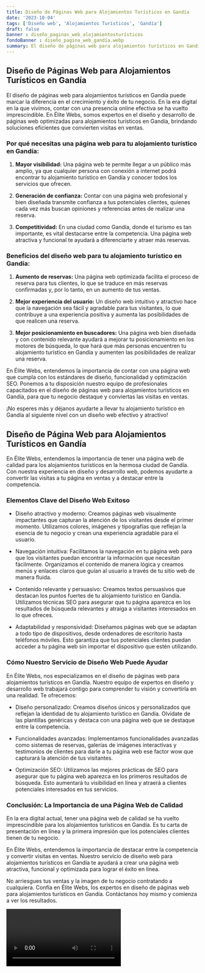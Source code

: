 ```yaml
---
title: Diseño de Páginas Web para Alojamientos Turísticos en Gandía
date: '2023-10-04'
tags: ['Diseño web', 'Alojamientos Turísticos', 'Gandía']
draft: false
banner : diseño_paginas_web_alojamientosturísticos
fondoBanner : diseño_pagina_web_gandía.webp
summary: El diseño de páginas web para alojamientos turísticos en Gandía puede marcar la diferencia en el crecimiento y éxito de tu negocio. En la era digital en la que vivimos, contar con una presencia online efectiva se ha vuelto imprescindible. En Élite Webs, somos expertos en el diseño y desarrollo de páginas web optimizadas para alojamientos turísticos en Gandía, brindando soluciones eficientes que convierten visitas en ventas.
---
```


## Diseño de Páginas Web para Alojamientos Turísticos en Gandía

El diseño de páginas web para alojamientos turísticos en Gandía puede marcar la diferencia en el crecimiento y éxito de tu negocio. En la era digital en la que vivimos, contar con una presencia online efectiva se ha vuelto imprescindible. En Élite Webs, somos expertos en el diseño y desarrollo de páginas web optimizadas para alojamientos turísticos en Gandía, brindando soluciones eficientes que convierten visitas en ventas.

### Por qué necesitas una página web para tu alojamiento turístico en Gandía:

1. **Mayor visibilidad:** Una página web te permite llegar a un público más amplio, ya que cualquier persona con conexión a internet podrá encontrar tu alojamiento turístico en Gandía y conocer todos los servicios que ofrecen. 

2. **Generación de confianza:** Contar con una página web profesional y bien diseñada transmite confianza a tus potenciales clientes, quienes cada vez más buscan opiniones y referencias antes de realizar una reserva.

3. **Competitividad:** En una ciudad como Gandía, donde el turismo es tan importante, es vital destacarse entre la competencia. Una página web atractiva y funcional te ayudará a diferenciarte y atraer más reservas.

### Beneficios del diseño web para tu alojamiento turístico en Gandía:

1. **Aumento de reservas:** Una página web optimizada facilita el proceso de reserva para tus clientes, lo que se traduce en más reservas confirmadas y, por lo tanto, en un aumento de tus ventas.

2. **Mejor experiencia del usuario:** Un diseño web intuitivo y atractivo hace que la navegación sea fácil y agradable para tus visitantes, lo que contribuye a una experiencia positiva y aumenta las posibilidades de que realicen una reserva.

3. **Mejor posicionamiento en buscadores:** Una página web bien diseñada y con contenido relevante ayudará a mejorar tu posicionamiento en los motores de búsqueda, lo que hará que más personas encuentren tu alojamiento turístico en Gandía y aumenten las posibilidades de realizar una reserva.

En Élite Webs, entendemos la importancia de contar con una página web que cumpla con los estándares de diseño, funcionalidad y optimización SEO. Ponemos a tu disposición nuestro equipo de profesionales capacitados en el diseño de páginas web para alojamientos turísticos en Gandía, para que tu negocio destaque y conviertas las visitas en ventas.

¡No esperes más y déjanos ayudarte a llevar tu alojamiento turístico en Gandía al siguiente nivel con un diseño web efectivo y atractivo!

<GifSeo />

<Cta />

## Diseño de Página Web para Alojamientos Turísticos en Gandía

En Élite Webs, entendemos la importancia de tener una página web de calidad para los alojamientos turísticos en la hermosa ciudad de Gandía. Con nuestra experiencia en diseño y desarrollo web, podemos ayudarte a convertir las visitas a tu página en ventas y a destacar entre la competencia.

### Elementos Clave del Diseño Web Exitoso

- Diseño atractivo y moderno: Creamos páginas web visualmente impactantes que capturan la atención de los visitantes desde el primer momento. Utilizamos colores, imágenes y tipografías que reflejan la esencia de tu negocio y crean una experiencia agradable para el usuario.

- Navegación intuitiva: Facilitamos la navegación en tu página web para que los visitantes puedan encontrar la información que necesitan fácilmente. Organizamos el contenido de manera lógica y creamos menús y enlaces claros que guían al usuario a través de tu sitio web de manera fluida.

- Contenido relevante y persuasivo: Creamos textos persuasivos que destacan los puntos fuertes de tu alojamiento turístico en Gandía. Utilizamos técnicas SEO para asegurar que tu página aparezca en los resultados de búsqueda relevantes y atraiga a visitantes interesados en lo que ofreces.

- Adaptabilidad y responsividad: Diseñamos páginas web que se adaptan a todo tipo de dispositivos, desde ordenadores de escritorio hasta teléfonos móviles. Esto garantiza que tus potenciales clientes puedan acceder a tu página web sin importar el dispositivo que estén utilizando.

### Cómo Nuestro Servicio de Diseño Web Puede Ayudar

En Élite Webs, nos especializamos en el diseño de páginas web para alojamientos turísticos en Gandía. Nuestro equipo de expertos en diseño y desarrollo web trabajará contigo para comprender tu visión y convertirla en una realidad. Te ofrecemos:

- Diseño personalizado: Creamos diseños únicos y personalizados que reflejan la identidad de tu alojamiento turístico en Gandía. Olvídate de las plantillas genéricas y destaca con una página web que se destaque entre la competencia.

- Funcionalidades avanzadas: Implementamos funcionalidades avanzadas como sistemas de reservas, galerías de imágenes interactivas y testimonios de clientes para darle a tu página web ese factor wow que capturará la atención de tus visitantes.

- Optimización SEO: Utilizamos las mejores prácticas de SEO para asegurar que tu página web aparezca en los primeros resultados de búsqueda. Esto aumentará tu visibilidad en línea y atraerá a clientes potenciales interesados en tus servicios.

### Conclusión: La Importancia de una Página Web de Calidad

En la era digital actual, tener una página web de calidad se ha vuelto imprescindible para los alojamientos turísticos en Gandía. Es tu carta de presentación en línea y la primera impresión que los potenciales clientes tienen de tu negocio.

En Élite Webs, entendemos la importancia de destacar entre la competencia y convertir visitas en ventas. Nuestro servicio de diseño web para alojamientos turísticos en Gandía te ayudará a crear una página web atractiva, funcional y optimizada para lograr el éxito en línea.

No arriesgues tus ventas y la imagen de tu negocio contratando a cualquiera. Confía en Élite Webs, los expertos en diseño de páginas web para alojamientos turísticos en Gandía. Contáctanos hoy mismo y comienza a ver los resultados.

<Video />

<CtaBot job='Alojamientos Turísticos' city='Gandía'/>

<Gmaps query='Gandía+españa+maps' />